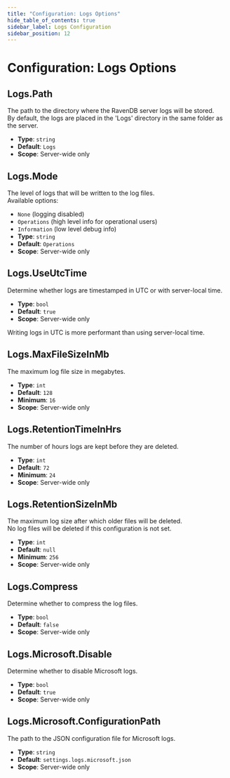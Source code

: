 ```yaml
---
title: "Configuration: Logs Options"
hide_table_of_contents: true
sidebar_label: Logs Configuration
sidebar_position: 12
---
```



# Configuration: Logs Options

## Logs.Path

The path to the directory where the RavenDB server logs will be stored.  
By default, the logs are placed in the 'Logs' directory in the same folder as the server.

- **Type**: `string`
- **Default**: `Logs`
- **Scope**: Server-wide only



## Logs.Mode

The level of logs that will be written to the log files.  
Available options:

- `None` (logging disabled)
- `Operations` (high level info for operational users)
- `Information` (low level debug info)
- **Type**: `string`
- **Default**: `Operations`
- **Scope**: Server-wide only



## Logs.UseUtcTime

Determine whether logs are timestamped in UTC or with server-local time.

- **Type**: `bool`
- **Default**: `true`
- **Scope**: Server-wide only

<Admonition type="info" title="">
Writing logs in UTC is more performant than using server-local time.
</Admonition>



## Logs.MaxFileSizeInMb

The maximum log file size in megabytes.

- **Type**: `int`
- **Default**: `128`
- **Minimum**: `16`
- **Scope**: Server-wide only



## Logs.RetentionTimeInHrs

The number of hours logs are kept before they are deleted.

- **Type**: `int`
- **Default**: `72`
- **Minimum**: `24`
- **Scope**: Server-wide only



## Logs.RetentionSizeInMb

The maximum log size after which older files will be deleted.  
No log files will be deleted if this configuration is not set.

- **Type**: `int`
- **Default**: `null`
- **Minimum**: `256`
- **Scope**: Server-wide only



## Logs.Compress

Determine whether to compress the log files.

- **Type**: `bool`
- **Default**: `false`
- **Scope**: Server-wide only



## Logs.Microsoft.Disable

Determine whether to disable Microsoft logs.

- **Type**: `bool`
- **Default**: `true`
- **Scope**: Server-wide only



## Logs.Microsoft.ConfigurationPath

The path to the JSON configuration file for Microsoft logs.

- **Type**: `string`
- **Default**: `settings.logs.microsoft.json`
- **Scope**: Server-wide only


